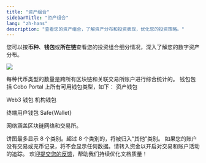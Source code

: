 ```yaml
---
title: "资产组合"
sidebarTitle: "资产组合"
lang: "zh-hans"
description: "查看您的资产组合，了解资产分布和投资表现，优化您的投资策略。"
---
```


您可以按**币种**、**钱包**或**所在链**查看您的投资组合细分情况，深入了解您的数字资产分布。

<img src="/cn/images/dashboard/portfolio.svg" className="screenshot_modal"/> <br />


<AccordionGroup>
  <Accordion title="按币种统计分类">
每种代币类型的数量是跨所有区块链和关联交易所账户进行综合统计的。
  </Accordion>

  <Accordion title="按钱包类型统计分类">
钱包包括 Cobo Portal 上所有可用钱包类型，如下：
    <CardGroup cols={2}>
  <Card title="全托管钱包" icon="square-1">
资产钱包

Web3 钱包
  </Card>
  <Card title="MPC 钱包" icon="square-2">
机构钱包

终端用户钱包
  </Card>
  <Card title="智能合约钱包" icon="square-3">
    Safe\{Wallet\}
  </Card>
  <Card title="交易所钱包" icon="square-4">
  </Card>
</CardGroup>
  </Accordion>

  <Accordion title="按所在链分类">
    网络涵盖区块链网络和交易所。
  </Accordion>
</AccordionGroup>

<Note>饼图最多显示 8 个类别。超过 8 个类别的，将被归入“其他”类别。</Note>
<Note>如果您的账户没有交易或充币记录，将不会显示任何数据。请转入资金以开启对交易和账户活动的追踪。</Note>
<Tip>欢迎[提交您的反馈](https://forms.zohopublic.com/cobo/form/DocumentFeedbackForm/formperma/QvLOhxJv1_JMsJ-1dleZ8Itb_7rzN-LtgvsDdxosoVI?referrername=manuals)，帮助我们持续优化文档质量！</Tip>